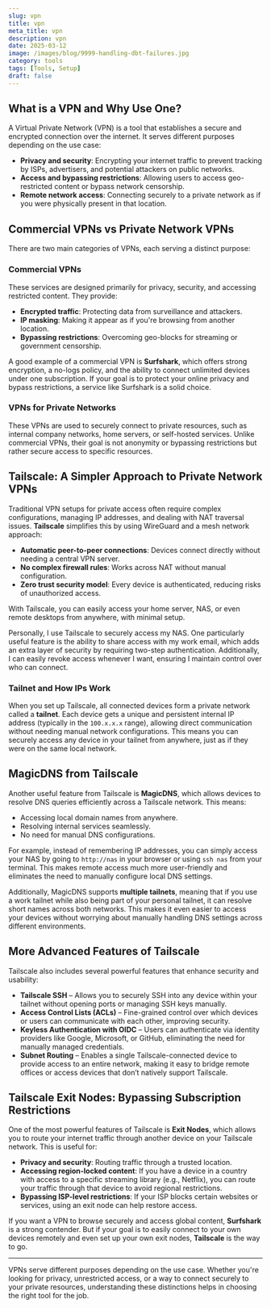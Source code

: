```yaml
---
slug: vpn
title: vpn
meta_title: vpn
description: vpn
date: 2025-03-12
image: /images/blog/9999-handling-dbt-failures.jpg
category: tools
tags: [Tools, Setup]
draft: false
---
```



## What is a VPN and Why Use One?
A Virtual Private Network (VPN) is a tool that establishes a secure and encrypted connection over the internet. It serves different purposes depending on the use case:

- **Privacy and security**: Encrypting your internet traffic to prevent tracking by ISPs, advertisers, and potential attackers on public networks.
- **Access and bypassing restrictions**: Allowing users to access geo-restricted content or bypass network censorship.
- **Remote network access**: Connecting securely to a private network as if you were physically present in that location.

## Commercial VPNs vs Private Network VPNs
There are two main categories of VPNs, each serving a distinct purpose:

### Commercial VPNs
These services are designed primarily for privacy, security, and accessing restricted content. They provide:

- **Encrypted traffic**: Protecting data from surveillance and attackers.
- **IP masking**: Making it appear as if you're browsing from another location.
- **Bypassing restrictions**: Overcoming geo-blocks for streaming or government censorship.

A good example of a commercial VPN is **Surfshark**, which offers strong encryption, a no-logs policy, and the ability to connect unlimited devices under one subscription. If your goal is to protect your online privacy and bypass restrictions, a service like Surfshark is a solid choice.

### VPNs for Private Networks
These VPNs are used to securely connect to private resources, such as internal company networks, home servers, or self-hosted services. Unlike commercial VPNs, their goal is not anonymity or bypassing restrictions but rather secure access to specific resources.

## Tailscale: A Simpler Approach to Private Network VPNs
Traditional VPN setups for private access often require complex configurations, managing IP addresses, and dealing with NAT traversal issues. **Tailscale** simplifies this by using WireGuard and a mesh network approach:

- **Automatic peer-to-peer connections**: Devices connect directly without needing a central VPN server.
- **No complex firewall rules**: Works across NAT without manual configuration.
- **Zero trust security model**: Every device is authenticated, reducing risks of unauthorized access.

With Tailscale, you can easily access your home server, NAS, or even remote desktops from anywhere, with minimal setup.

Personally, I use Tailscale to securely access my NAS. One particularly useful feature is the ability to share access with my work email, which adds an extra layer of security by requiring two-step authentication. Additionally, I can easily revoke access whenever I want, ensuring I maintain control over who can connect.

### Tailnet and How IPs Work
When you set up Tailscale, all connected devices form a private network called a **tailnet**. Each device gets a unique and persistent internal IP address (typically in the `100.x.x.x` range), allowing direct communication without needing manual network configurations. This means you can securely access any device in your tailnet from anywhere, just as if they were on the same local network.

## MagicDNS from Tailscale
Another useful feature from Tailscale is **MagicDNS**, which allows devices to resolve DNS queries efficiently across a Tailscale network. This means:

- Accessing local domain names from anywhere.
- Resolving internal services seamlessly.
- No need for manual DNS configurations.

For example, instead of remembering IP addresses, you can simply access your NAS by going to `http://nas` in your browser or using `ssh nas` from your terminal. This makes remote access much more user-friendly and eliminates the need to manually configure local DNS settings.

Additionally, MagicDNS supports **multiple tailnets**, meaning that if you use a work tailnet while also being part of your personal tailnet, it can resolve short names across both networks. This makes it even easier to access your devices without worrying about manually handling DNS settings across different environments.

## More Advanced Features of Tailscale
Tailscale also includes several powerful features that enhance security and usability:

- **Tailscale SSH** – Allows you to securely SSH into any device within your tailnet without opening ports or managing SSH keys manually.
- **Access Control Lists (ACLs)** – Fine-grained control over which devices or users can communicate with each other, improving security.
- **Keyless Authentication with OIDC** – Users can authenticate via identity providers like Google, Microsoft, or GitHub, eliminating the need for manually managed credentials.
- **Subnet Routing** – Enables a single Tailscale-connected device to provide access to an entire network, making it easy to bridge remote offices or access devices that don’t natively support Tailscale.

## Tailscale Exit Nodes: Bypassing Subscription Restrictions
One of the most powerful features of Tailscale is **Exit Nodes**, which allows you to route your internet traffic through another device on your Tailscale network. This is useful for:

- **Privacy and security**: Routing traffic through a trusted location.
- **Accessing region-locked content**: If you have a device in a country with access to a specific streaming library (e.g., Netflix), you can route your traffic through that device to avoid regional restrictions.
- **Bypassing ISP-level restrictions**: If your ISP blocks certain websites or services, using an exit node can help restore access.

If you want a VPN to browse securely and access global content, **Surfshark** is a strong contender. But if your goal is to easily connect to your own devices remotely and even set up your own exit nodes, **Tailscale** is the way to go.

---
VPNs serve different purposes depending on the use case. Whether you're looking for privacy, unrestricted access, or a way to connect securely to your private resources, understanding these distinctions helps in choosing the right tool for the job.

